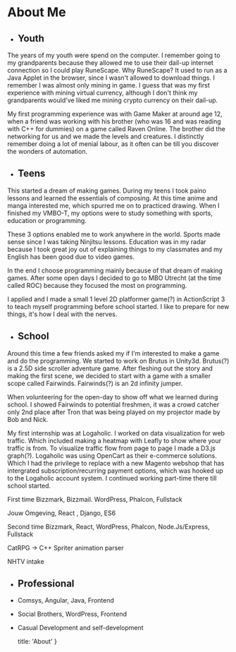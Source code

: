 # About Me
- ## Youth

The years of my youth were spend on the computer. I remember going to my grandparents  because they allowed me to use their dail-up internet connection so I could play RuneScape. Why RuneScape? It used to run as a Java Applet in the browser, since I wasn't allowed to download things. I remember I was almost only mining in game. I guess that was my first experience with mining virtual currency, although I don't think my grandparents would've liked me mining crypto currency on their dail-up.

My first programming experience was with Game Maker at around age 12, when a friend was working with his brother (who was 16 and was reading with C++ for dummies) on a game called Raven Online. The brother did the networking for us and we made the levels and creatures. I distinctly remember doing a lot of menial labour, as it often can be till you discover the wonders of automation.

- ## Teens

This started a dream of making games. During my teens I took paino lessons and learned the essentials of composing. At this time anime and manga interested me, which spurred me on to practiced drawing. When I finished my VMBO-T, my options were to study something with sports,  education or programming.

These 3 options enabled me to work anywhere in the world. Sports made sense since I was taking Ninjitsu lessons. Education was in my radar because I took great joy out of explaining things to my classmates and my English has been good due to video games.

In the end I choose programming mainly because of that dream of making games. After some open days I decided to go to MBO Utrecht (at the time called ROC) because they focused the most on programming.

I applied and I made a small 1 level 2D platformer game(?) in ActionScript 3 to teach myself programming before school started. I like to prepare for new things, it's how I deal with the nerves.

- ## School

Around this time a few friends asked my if I'm interested to make a game and do the programming. We started to work on Brutus in Unity3d. Brutus(?) is a 2.5D side scroller adventure game. After fleshing out the story and making the first scene, we decided to start with a game with a smaller scope called Fairwinds. Fairwinds(?) is an 2d infinity jumper.

When volunteering for the open-day to show off what we learned during school. I showed Fairwinds to potential freshmen, it was a crowd catcher only 2nd place after Tron that was being played on my projector made by Bob and Nick.

My first internship was at Logaholic. I worked on data visualization for web traffic. Which included making a heatmap with Leafly to show where your traffic is from. To visualize traffic flow from page to page I made a D3.js graph(?). Logaholic was using OpenCart as their e-commerce solutions. Which I had the privilege to replace with a new Magento webshop that has intergrated subscription/recurring payment options, which was hooked up to the Logaholic account system. I continued working part-time there till school started.

First time Bizzmark, Bizzmail. WordPress, Phalcon, Fullstack

Jouw Omgeving, React , Django, ES6

Second time Bizzmark, React, WordPress, Phalcon, Node.Js/Express, Fullstack

CatRPG -> C++ Spriter animation parser

NHTV intake

- ## Professional

- Comsys, Angular, Java, Frontend

- Social Brothers, WordPress, Frontend

- Casual Development and self-development

  title: 'About'
}